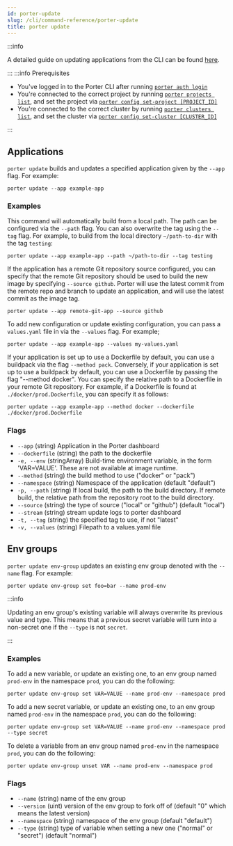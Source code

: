 ```yaml
---
id: porter-update
slug: /cli/command-reference/porter-update
title: porter update
---
```


:::info

A detailed guide on updating applications from the CLI can be found [here](../../deploying-applications/deploying-from-cli/updating-an-application).

:::
:::info Prerequisites

- You've logged in to the Porter CLI after running [`porter auth login`](./porter-auth)
- You're connected to the correct project by running [`porter projects list`](./porter-project), and set the project via [`porter config set-project [PROJECT_ID]`](./porter-config)
- You're connected to the correct cluster by running [`porter clusters list`](./porter-cluster), and set the cluster via [`porter config set-cluster [CLUSTER_ID]`](./porter-config)

:::

## Applications

`porter update` builds and updates a specified application given by the `--app` flag. For example:

```
porter update --app example-app
```

### Examples

This command will automatically build from a local path. The path can be configured via the `--path` flag. You can also overwrite the tag using the `--tag` flag. For example, to build from the
local directory `~/path-to-dir` with the tag `testing`:

```
porter update --app example-app --path ~/path-to-dir --tag testing
```

If the application has a remote Git repository source configured, you can specify that the remote Git repository should be used to build the new image by specifying `--source github`. Porter will use the latest commit from the remote repo and branch to update an application, and will use the latest commit as the image tag.

```
porter update --app remote-git-app --source github
```

To add new configuration or update existing configuration, you can pass a `values.yaml` file in via the `--values` flag. For example;

```
porter update --app example-app --values my-values.yaml
```

If your application is set up to use a Dockerfile by default, you can use a buildpack via the flag `--method pack`. Conversely, if your application is set up to use a buildpack by default, you can use a Dockerfile by passing the flag "--method docker". You can specify the relative path to a Dockerfile in your remote Git repository. For example, if a Dockerfile is found at `./docker/prod.Dockerfile`, you can specify it as follows:

```
porter update --app example-app --method docker --dockerfile ./docker/prod.Dockerfile
```

### Flags

- `--app` (string) Application in the Porter dashboard
- `--dockerfile` (string) the path to the dockerfile
- `-e, --env` (stringArray) Build-time environment variable, in the form 'VAR=VALUE'. These are not available at image runtime.
- `--method` (string) the build method to use ("docker" or "pack")
- `--namespace` (string) Namespace of the application (default "default")
- `-p, --path` (string) If local build, the path to the build directory. If remote build, the relative path from the repository root to the build directory.
- `--source` (string) the type of source ("local" or "github") (default "local")
- `--stream` (string) stream update logs to porter dashboard
- `-t, --tag` (string) the specified tag to use, if not "latest"
- `-v, --values` (string) Filepath to a values.yaml file

## Env groups

`porter update env-group` updates an existing env group denoted with the `--name` flag. For example:

```
porter update env-group set foo=bar --name prod-env
```

:::info

Updating an env group's existing variable will always overwrite its previous value and type. This means that a previous secret variable will turn into a non-secret one if the `--type` is not `secret`.

:::

### Examples

To add a new variable, or update an existing one, to an env group named `prod-env` in the namespace `prod`, you can do the following:

```
porter update env-group set VAR=VALUE --name prod-env --namespace prod
```

To add a new secret variable, or update an existing one, to an env group named `prod-env` in the namespace `prod`, you can do the following:

```
porter update env-group set VAR=VALUE --name prod-env --namespace prod --type secret
```

To delete a variable from an env group named `prod-env` in the namespace `prod`, you can do the following:

```
porter update env-group unset VAR --name prod-env --namespace prod
```

### Flags

- `--name` (string) name of the env group
- `--version` (uint) version of the env group to fork off of (default "0" which means the latest version)
- `--namespace` (string) namespace of the env group (default "default")
- `--type` (string) type of variable when setting a new one ("normal" or "secret") (default "normal")
